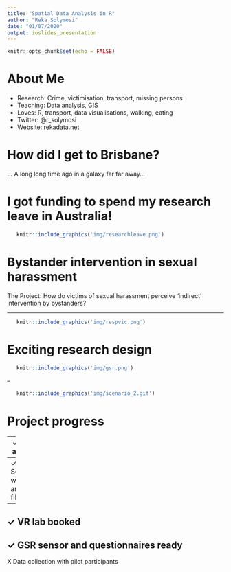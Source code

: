 ```yaml
---
title: "Spatial Data Analysis in R"
author: "Reka Solymosi"
date: "01/07/2020"
output: ioslides_presentation
---
```


```r
knitr::opts_chunk$set(echo = FALSE)
```


# About Me

- Research: Crime, victimisation, transport, missing persons
- Teaching: Data analysis, GIS 
- Loves: R, transport, data visualisations, walking, eating
- Twitter: @r_solymosi
- Website: rekadata.net

# How did I get to Brisbane?


... A long long time ago in a galaxy far far away... 


# I got funding to spend my research leave in Australia!

```r
   knitr::include_graphics('img/researchleave.png')
```

# Bystander intervention in sexual harassment

The Project: How do victims of sexual harassment perceive ‘indirect’ intervention by bystanders?

***

```r
   knitr::include_graphics('img/respvic.png')
```


# Exciting research design


```r
   knitr::include_graphics('img/gsr.png')
```

--

```r
   knitr::include_graphics('img/scenario_2.gif')
```

# Project progress

--
✓ Ethics approval
--
✓ Scenarios written and filmed
--
✓ VR lab booked
--
✓ GSR sensor and questionnaires ready
--
X Data collection with pilot participants


